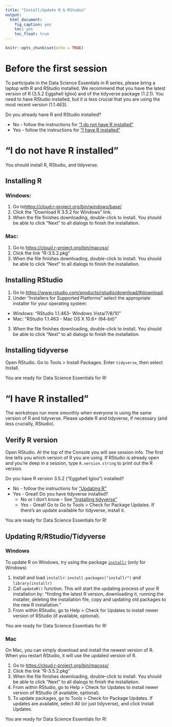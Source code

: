 ```yaml
---
title: "Install/Update R & RStudio"
output: 
  html_document: 
    fig_caption: yes
    toc: yes
    toc_float: true
---
```


```r
knitr::opts_chunk$set(echo = TRUE)
```

# Before the first session
To participate in the Data Science Essentials in R series, please bring a laptop with R and RStudio installed.  We recommend that you have the latest version of R (3.5.2 Eggshell Igloo) and of the tidyverse package (1.2.1).  You need to have RStudio installed, but it is less crucial that you are using the most recent version (1.1.463). 

Do you already have R and RStudio installed? 

* No - follow the instructions for ["I do not have R installed"](#noinstall)
* Yes - follow the instructions for ["I have R installed"](#yesinstall)


# "I do not have R installed" {#noinstall}
You should install R, RStudio, and tidyverse. 

## Installing R
 
### Windows:

1. Go to<https://cloud.r-project.org/bin/windows/base/>
2. Click the "Download R 3.5.2 for Windows" link.
3. When the file finishes downloading, double-click to install. You should be able to click "Next" to all dialogs to finish the installation.
 
### Mac:

1. Go to <https://cloud.r-project.org/bin/macosx/>
2. Click the link "R-3.5.2.pkg"
3. When the file finishes downloading, double-click to install. You should be able to click "Next" to all dialogs to finish the installation.
 
 
## Installing RStudio 
 
1. Go to <https://www.rstudio.com/products/rstudio/download/#download>. 
2. Under "Installers for Supported Platforms" select the appropriate installer for your operating system:

  * Windows: "RStudio 1.1.463- Windows Vista/7/8/10"
  * Mac: "RStudio 1.1.463 - Mac OS X 10.6+ (64-bit)"

3. When the file finishes downloading, double-click to install. You should be able to click "Next" to all dialogs to finish the installation.

## Installing tidyverse {#installtidyverse}
Open RStudio.  Go to Tools > Install Packages.  Enter `tidyverse`, then select Install. 

You are ready for Data Science Essentials for R!

# "I have R installed" {#yesinstall}
The workshops run more smoothly when everyone is using the same version of R and tidyverse. Please update R and tidyverse, if necessary (and less crucially, RStudio). 

## Verify R version
Open RStudio.  At the top of the Console you will see session info.  The first line tells you which version of R you are using. If RStudio is already open and you're deep in a session, type `R.version.string` to print out the R version.

Do you have R version 3.5.2 ("Eggshell Igloo") installed?

* No - follow the instructions for ["Updating R"](#updateR) 
* Yes - Great!  Do you have tidyverse installed?
    + No or I don't know - See ["Installing tidyverse"](#installtidyverse)
    + Yes - Great! Go to Go to Tools > Check for Package Updates. If there's an update available for tidyverse, install it.
    
You are ready for Data Science Essentials for R!
    

## Updating R/RStudio/Tidyverse {#updateR}
### Windows 

To update R on Windows, try using the package [`installr`](https://cran.r-project.org/web/packages/installr/index.html) (only for Windows)

1. Install and load `installr`: `install.packages("installr")` and `library(installr)`
2. Call `updateR()` function. This will start the updating process of your R installation by: "finding the latest R version, downloading it, running the installer, deleting the installation file, copy and updating old packages to the new R installation."
3. From within RStudio, go to Help > Check for Updates to install newer version of RStudio (if available, optional).

You are ready for Data Science Essentials for R!

### Mac

On Mac, you can simply download and install the newest version of R. When you restart RStudio, it will use the updated version of R.

1. Go to <https://cloud.r-project.org/bin/macosx/>
2. Click the link "R-3.5.2.pkg"
3. When the file finishes downloading, double-click to install. You should be able to click "Next" to all dialogs to finish the installation.
4. From within RStudio, go to Help > Check for Updates to install newer version of RStudio (if available, optional).
5. To update packages, go to Tools > Check for Package Updates. If updates are available, select All (or just tidyverse), and click Install Updates.

You are ready for Data Science Essentials for R!

